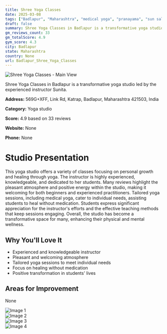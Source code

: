 ```yaml
---
title: Shree Yoga Classes
date: 2025-03-08
tags: ["Badlapur", "Maharashtra", "medical yoga", "pranayama", "sun salutations", "atmosphere", "individualized instruction", "Badlapur"]  
draft: false
summary: Shree Yoga Classes in Badlapur is a transformative yoga studio led by the experienced instructor Sunita.
gm_reviews_count: 33
gm_totalScore: 4.9
gym_score: 4.3
city: Badlapur
state: Maharashtra
country: None
url: Badlapur_Shree_Yoga_Classes
---
```


<div className="aspect-[16/9] relative my-8">
  <img 
    src="https://lh5.googleusercontent.com/p/AF1QipNfVGlOcE6QdlbM-O1bfR-hbpb5rTcqFrlq3gPv=w1920-h1080-k-no"
    alt="Shree Yoga Classes - Main View"
    className="object-cover absolute inset-0 w-full h-full rounded-lg"
  />
</div>

Shree Yoga Classes in Badlapur is a transformative yoga studio led by the experienced instructor Sunita.

**Address:** 569G+XFF, Link Rd, Katrap, Badlapur, Maharashtra 421503, India

**Category:** Yoga studio

**Score:** 4.9 based on 33 reviews

**Website:** None

**Phone:** None

# Studio Presentation

This yoga studio offers a variety of classes focusing on personal growth and healing through yoga. The instructor is highly experienced, knowledgeable, and dedicated to her students. Many reviews highlight the pleasant atmosphere and positive energy within the studio, making it welcoming for both beginners and experienced practitioners. Tailored yoga sessions, including medical yoga, cater to individual needs, assisting students to heal without medication. Students express significant appreciation for the instructor's efforts and the effective teaching methods that keep sessions engaging. Overall, the studio has become a transformative space for many, enhancing their physical and mental wellness.



## Why You'll Love It

- Experienced and knowledgeable instructor
- Pleasant and welcoming atmosphere
- Tailored yoga sessions to meet individual needs
- Focus on healing without medication
- Positive transformation in students' lives

## Areas for Improvement

None

<div className="grid grid-cols-1 xl:grid-cols-2 gap-4 my-8">
<div className="aspect-[4/3] relative"><img src="https://lh5.googleusercontent.com/p/AF1QipNCl1hhGmMCP-z3eBebom4aH551XqsMRdQ2oZq1=w1920-h1080-k-no" alt="Image 1" className="object-cover absolute inset-0 w-full h-full rounded-lg" /></div>
<div className="aspect-[4/3] relative"><img src="https://lh5.googleusercontent.com/p/AF1QipMLIIFIZ1rUiqZGXEMqOBwXFGDEZK320M8YsW1R=w1920-h1080-k-no" alt="Image 2" className="object-cover absolute inset-0 w-full h-full rounded-lg" /></div>
<div className="aspect-[4/3] relative"><img src="https://lh5.googleusercontent.com/p/AF1QipMBZf8MlMwielMRk12OvozD5tdy7ZinHKK2Y6x_=w1920-h1080-k-no" alt="Image 3" className="object-cover absolute inset-0 w-full h-full rounded-lg" /></div>
<div className="aspect-[4/3] relative"><img src="https://lh5.googleusercontent.com/p/AF1QipOp0hFGR4ox7CsQjepCJ4IWdnyI_f-aBr_9OMPk=w1920-h1080-k-no" alt="Image 4" className="object-cover absolute inset-0 w-full h-full rounded-lg" /></div>
</div>